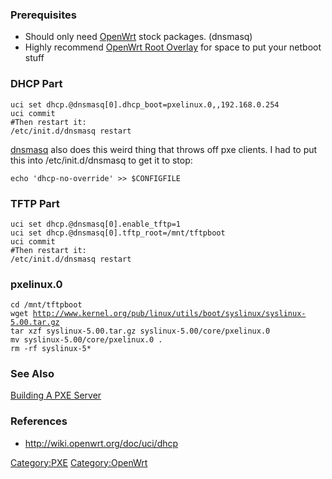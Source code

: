 === Prerequisites ===
* Should only need [[OpenWrt]] stock packages. (dnsmasq)
* Highly recommend [[OpenWrt Root Overlay]] for space to put your netboot stuff
=== DHCP Part ===
 uci set dhcp.@dnsmasq[0].dhcp_boot=pxelinux.0,,192.168.0.254
 uci commit
 #Then restart it:
 /etc/init.d/dnsmasq restart
[[dnsmasq]] also does this weird thing that throws off pxe clients. I had to put this into /etc/init.d/dnsmasq to get it to stop:
 echo 'dhcp-no-override' >> $CONFIGFILE

=== TFTP Part ===
 uci set dhcp.@dnsmasq[0].enable_tftp=1
 uci set dhcp.@dnsmasq[0].tftp_root=/mnt/tftpboot
 uci commit
 #Then restart it:
 /etc/init.d/dnsmasq restart
=== pxelinux.0 ===
 cd /mnt/tftpboot
 wget http://www.kernel.org/pub/linux/utils/boot/syslinux/syslinux-5.00.tar.gz
 tar xzf syslinux-5.00.tar.gz syslinux-5.00/core/pxelinux.0
 mv syslinux-5.00/core/pxelinux.0 .
 rm -rf syslinux-5*

=== See Also ===
[[Building A PXE Server]]

=== References ===
* http://wiki.openwrt.org/doc/uci/dhcp

[[Category:PXE]][[Category:OpenWrt]]